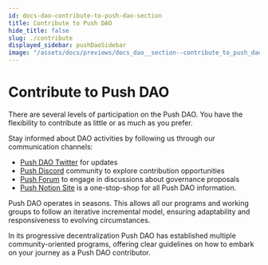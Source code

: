 ```yaml
---
id: docs-dao-contribute-to-push-dao-section
title: Contribute to Push DAO
hide_title: false
slug: ./contribute
displayed_sidebar: pushDaoSidebar
image: "/assets/docs/previews/docs_dao__section--contribute_to_push_dao.png"
---
```


# Contribute to Push DAO

There are several levels of participation on the Push DAO.
You have the flexibility to contribute as little or as much as you prefer.

Stay informed about DAO activities by following us through our communication channels:

- [Push DAO Twitter](https://twitter.com/Push_DAO) for updates
- [Push Discord](https://discord.gg/pushprotocol) community to explore contribution opportunities
- [Push Forum](https://gov.push.org/) to engage in discussions about governance proposals
- [Push Notion Site](https://pushprotocol.notion.site/Welcome-to-Push-DAO-b1c1e1281ce64400adaaae59f98e4d4c) is a one-stop-shop for all Push DAO information.

Push DAO operates in seasons. This allows all our programs and working groups to follow an iterative incremental model, ensuring adaptability and responsiveness to evolving circumstances.

In its progressive decentralization Push DAO has established multiple community-oriented programs, offering clear guidelines on how to embark on your journey as a Push DAO contributor.
